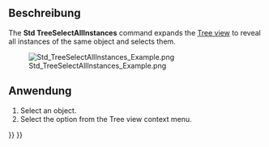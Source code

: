 <languages/>

<div lang="en" dir="ltr" class="mw-content-ltr">
{{Docnav
|[[Part_SelectFilter|Part SelectFilter]]
|[[Std_ToggleFreeze|ToggleFreeze]]
|[[Std_Base|Std Base]]
|IconL=Part_SelectFilter.svg
|IconR=Std_ToggleFreeze.svg
|IconC=Freecad.svg
}}
</div>

{{GuiCommand/de
|Name=Std TreeSelectAllInstances
|Name/de=Std BaumauswahlAlleInstanzen
|Workbenches=Alle
}}

<span id="Description"></span>
==Beschreibung==

<div lang="en" dir="ltr" class="mw-content-ltr">
The '''Std TreeSelectAllInstances''' command expands the [[Tree_view|Tree view]] to reveal all instances of the same object and selects them.
</div>

[[Image:Std_TreeSelectAllInstances_Example.png]]
<div lang="en" dir="ltr" class="mw-content-ltr">
{{Caption|3 instances of the same [[Part_Box|Part Box]], used in 3 [[Part_Cut|Part Cut]] operations, selected with this command}}
</div>

<span id="Usage"></span>
==Anwendung==

<div lang="en" dir="ltr" class="mw-content-ltr">
# Select an object.
# Select the {{MenuCommand|[[Image:Std_TreeSelectAllInstances.svg|16px]] Select all instances}} option from the Tree view context menu.
</div>


<div lang="en" dir="ltr" class="mw-content-ltr">
{{Docnav
|[[Part_SelectFilter|Part SelectFilter]]
|[[Std_ToggleFreeze|ToggleFreeze]]
|[[Std_Base|Std Base]]
|IconL=Part_SelectFilter.svg
|IconR=Std_ToggleFreeze.svg
|IconC=Freecad.svg
}}
</div>

{{Std_Base_navi{{#translation:}}}}
{{Userdocnavi{{#translation:}}}}